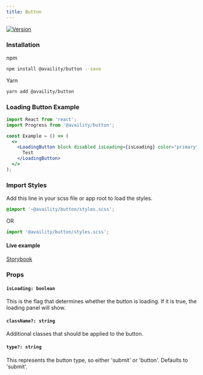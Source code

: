 ```yaml
---
title: Button
---
```


[![Version](https://img.shields.io/npm/v/@availity/button.svg?style=for-the-badge)](https://www.npmjs.com/package/@availity/button)

### Installation

npm

```bash
npm install @availity/button --save
```

Yarn

```bash
yarn add @availity/button
```

### Loading Button Example

```jsx
import React from 'react';
import Progress from '@availity/button';

const Example = () => (
  <>
    <LoadingButton block disabled isLoading={isLoading} color="primary">
      Test
    </LoadingButton>
  </>
);
```

### Import Styles

Add this line in your scss file or app root to load the styles.

```scss
@import '~@availity/button/styles.scss';
```

OR

```js
import '@availity/button/styles.scss';
```

#### Live example

[Storybook](https://availity.github.io/availity-react/storybook/?path=/docs/components-button-loading-button--default)

### Props

#### `isLoading: boolean`

This is the flag that determines whether the button is loading. If it is true, the loading panel will show.

#### `className?: string`

Additional classes that should be applied to the button.

#### `type?: string`

This represents the button type, so either 'submit' or 'button'. Defaults to 'submit'.
